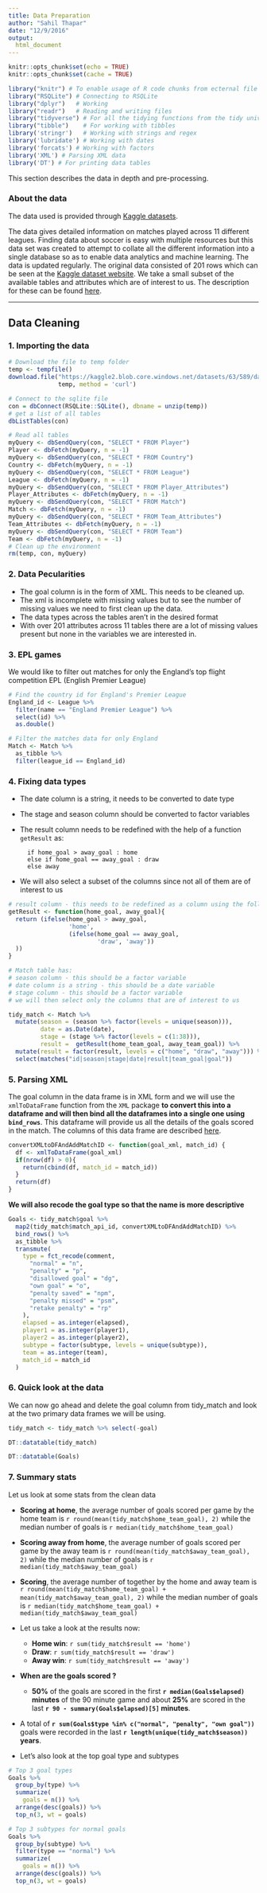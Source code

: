 ```yaml
---
title: Data Preparation
author: "Sahil Thapar"
date: "12/9/2016"
output:
  html_document
---
```


```r
knitr::opts_chunk$set(echo = TRUE)
knitr::opts_chunk$set(cache = TRUE)
```

```r
library("knitr") # To enable usage of R code chunks from ecternal file in the Rmd
library("RSQLite") # Connecting to RSQLite
library("dplyr")   # Working 
library("readr")   # Reading and writing files
library("tidyverse") # For all the tidying functions from the tidy universe
library("tibble")    # For working with tibbles
library('stringr')   # Working with strings and regex
library('lubridate') # Working with dates
library('forcats') # Working with factors
library('XML') # Parsing XML data
library('DT') # For printing data tables
```

This section describes the data in depth and pre-processing.

### About the data

The data used is provided through
[Kaggle datasets](https://www.kaggle.com/hugomathien/soccer).

The data gives detailed information on matches played across 11 different
leagues. Finding data about soccer is easy with multiple resources but this data
set was created to attempt to collate all the different information into a single
database so as to enable data analytics and machine learning. The data is updated
regularly. The original data consisted of 201 rows which can be seen at the
[Kaggle dataset website](https://www.kaggle.com/hugomathien/soccer). We take a 
small subset of the available tables and attributes which are of interest to us.
The description for these can be found [here](https://sahilthapar.github.io/datawranglingfinalproject/data_description.html).

***

## Data Cleaning {.tabset}

### 1. Importing the data
```r
# Download the file to temp folder
temp <- tempfile()
download.file("https://kaggle2.blob.core.windows.net/datasets/63/589/database.sqlite.zip?sv=2015-12-11&sr=b&sig=btA9gYGczWR6SFFq6rG84Eok8jazkwa8JNwfYKAGtAc%3D&se=2016-12-12T16%3A25%3A12Z&sp=r",
              temp, method = 'curl')

# Connect to the sqlite file
con = dbConnect(RSQLite::SQLite(), dbname = unzip(temp))
# get a list of all tables
dbListTables(con)

# Read all tables
myQuery <- dbSendQuery(con, "SELECT * FROM Player")
Player <- dbFetch(myQuery, n = -1)
myQuery <- dbSendQuery(con, "SELECT * FROM Country")
Country <- dbFetch(myQuery, n = -1)
myQuery <- dbSendQuery(con, "SELECT * FROM League")
League <- dbFetch(myQuery, n = -1)
myQuery <- dbSendQuery(con, "SELECT * FROM Player_Attributes")
Player_Attributes <- dbFetch(myQuery, n = -1)
myQuery <- dbSendQuery(con, "SELECT * FROM Match")
Match <- dbFetch(myQuery, n = -1)
myQuery <- dbSendQuery(con, "SELECT * FROM Team_Attributes")
Team_Attributes <- dbFetch(myQuery, n = -1)
myQuery <- dbSendQuery(con, "SELECT * FROM Team")
Team <- dbFetch(myQuery, n = -1)
# Clean up the environment
rm(temp, con, myQuery)
```

### 2. Data Pecularities

* The goal column is in the form of XML. This needs to be cleaned up.
* The xml is incomplete with missing values but to see the number of missing values we need to first clean up the data.
* The data types across the tables aren't in the desired format
* With over 201 attributes across 11 tables there are a lot of missing values present but none in the variables we are interested in.

### 3. EPL games

We would like to filter out matches for only the England's top flight competition
EPL (English Premier League)

```r
# Find the country id for England's Premier League
England_id <- League %>% 
  filter(name == "England Premier League") %>%
  select(id) %>%
  as.double()

# Filter the matches data for only England
Match <- Match %>%
  as_tibble %>%
  filter(league_id == England_id)
```

### 4. Fixing data types

* The date column is a string, it needs to be converted to date type
* The stage and season column should be converted to factor variables
* The result column needs to be redefined with the help of a function `getResult` as:  

    ```
      if home_goal > away_goal : home
      else if home_goal == away_goal : draw
      else away
    ```
* We will also select a subset of the columns since not all of them are of interest to us
  
```r
# result column - this needs to be redefined as a column using the following function
getResult <- function(home_goal, away_goal){
  return (ifelse(home_goal > away_goal,
                 'home',
                 (ifelse(home_goal == away_goal,
                         'draw', 'away'))
  ))
}
```

```r

# Match table has:
# season column - this should be a factor variable
# date column is a string - this should be a date variable
# stage column - this should be a factor variable
# we will then select only the columns that are of interest to us

tidy_match <- Match %>%
  mutate(season = (season %>% factor(levels = unique(season))),
         date = as.Date(date),
         stage = (stage %>% factor(levels = c(1:38))),
         result =  getResult(home_team_goal, away_team_goal)) %>% 
  mutate(result = factor(result, levels = c("home", "draw", "away"))) %>%
  select(matches("id|season|stage|date|result|team_goal|goal"))

```

### 5. Parsing XML

The goal column in the data frame is in XML form and we will use the `xmlToDataFrame` function from the `XML` package __to convert this into a dataframe and will then bind all the dataframes into a single one using `bind_rows`__. This dataframe will provide us all the details of the goals scored in the match. The columns of this data frame are described [here](https://sahilthapar.github.io/datawranglingfinalproject/data_description.html).

```r
convertXMLtoDFAndAddMatchID <- function(goal_xml, match_id) {
  df <- xmlToDataFrame(goal_xml)
  if(nrow(df) > 0){
    return(cbind(df, match_id = match_id))
  }
  return(df)
}
```

__We will also recode the goal type so that the name is more descriptive__

```r
Goals <- tidy_match$goal %>% 
  map2(tidy_match$match_api_id, convertXMLtoDFAndAddMatchID) %>%
  bind_rows() %>%
  as_tibble %>%
  transmute(
    type = fct_recode(comment,
      "normal" = "n",
      "penalty" = "p",
      "disallowed goal" = "dg",
      "own goal" = "o",
      "penalty saved" = "npm",
      "penalty missed" = "psm",
      "retake penalty" = "rp"
    ),
    elapsed = as.integer(elapsed),
    player1 = as.integer(player1),
    player2 = as.integer(player2),
    subtype = factor(subtype, levels = unique(subtype)),
    team = as.integer(team),
    match_id = match_id
  )
```


### 6. Quick look at the data

We can now go ahead and delete the goal column from tidy_match and look at the two
primary data frames we will be using.

```r
tidy_match <- tidy_match %>% select(-goal)

DT::datatable(tidy_match)

DT::datatable(Goals)
```

### 7. Summary stats
Let us look at some stats from the clean data

* __Scoring at home__, the average number of goals scored per game by the home team is `r round(mean(tidy_match$home_team_goal), 2)` while the median number of goals is `r median(tidy_match$home_team_goal)`

* __Scoring away from home__, the average number of goals scored per game by the away team is `r round(mean(tidy_match$away_team_goal), 2)` while the median number of goals is `r median(tidy_match$away_team_goal)`

* __Scoring__, the average number of together by the home and away team is `r round(mean(tidy_match$home_team_goal) + mean(tidy_match$away_team_goal), 2)` while the median number of goals is `r median(tidy_match$home_team_goal) + median(tidy_match$away_team_goal)`

* Let us take a look at the results now:
    + __Home win__: `r sum(tidy_match$result == 'home')`
    + __Draw__: `r sum(tidy_match$result == 'draw')`
    + __Away win__: `r sum(tidy_match$result == 'away')`
    
* __When are the goals scored ?__
    + __50%__ of the goals are scored in the first __`r median(Goals$elapsed)` minutes__ of the 90 minute game and about __25%__ are scored in the last __`r 90 - summary(Goals$elapsed)[5]` minutes__.

* A total of __`r sum(Goals$type %in% c("normal", "penalty", "own goal"))`__ goals were recorded in the last __`r length(unique(tidy_match$season))` years__.

* Let's also look at the top goal type and subtypes


```r
# Top 3 goal types
Goals %>%
  group_by(type) %>%
  summarize(
    goals = n()) %>%
  arrange(desc(goals)) %>%
  top_n(3, wt = goals)
```
  
```r
# Top 3 subtypes for normal goals
Goals %>%
  group_by(subtype) %>%
  filter(type == "normal") %>%
  summarize(
    goals = n()) %>%
  arrange(desc(goals)) %>%
  top_n(3, wt = goals)
```








